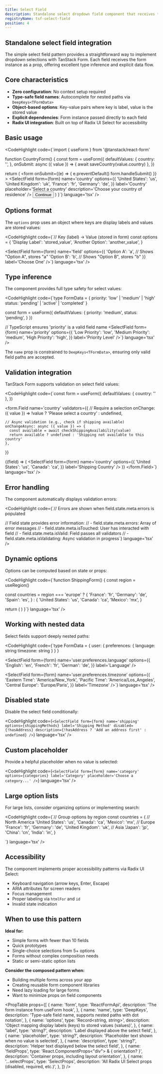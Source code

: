 ```yaml
---
title: Select Field
description: Standalone select dropdown field component that receives the form instance directly. Ideal for selecting from predefined options.
registryName: tsf-select-field
position: 4
---
```


## Standalone select field integration

The simple select field pattern provides a straightforward way to implement dropdown selections with TanStack Form. Each field receives the form instance as a prop, offering excellent type inference and explicit data flow.

## Core characteristics

- **Zero configuration**: No context setup required
- **Type-safe field names**: Autocomplete for nested paths via `DeepKeys<TFormData>`
- **Object-based options**: Key-value pairs where key is label, value is the stored value
- **Explicit dependencies**: Form instance passed directly to each field
- **Radix UI integration**: Built on top of Radix UI Select for accessibility

## Basic usage

<CodeHighlight code={`import { useForm } from '@tanstack/react-form'

function CountryForm() {
  const form = useForm({
    defaultValues: {
      country: '',
    },
    onSubmit: async ({ value }) => {
      await saveCountry(value.country)
    },
  })

  return (
    <form
      onSubmit={(e) => {
        e.preventDefault()
        form.handleSubmit()
      }}
    >
      <SelectField
        form={form}
        name='country'
        options={{
          'United States': 'us',
          'United Kingdom': 'uk',
          'France': 'fr',
          'Germany': 'de',
        }}
        label='Country'
        placeholder='Select a country'
        description='Choose your country of residence'
      />
      <button type='submit'>Continue</button>
    </form>
  )
}`} language='tsx' />

## Options format

The `options` prop uses an object where keys are display labels and values are stored values:

<CodeHighlight code={`// Key (label) → Value (stored in form)
const options = {
  'Display Label': 'stored_value',
  'Another Option': 'another_value',
}

<SelectField
  form={form}
  name='field'
  options={{
    'Option A': 'a',  // Shows "Option A", stores "a"
    'Option B': 'b',  // Shows "Option B", stores "b"
  }}
  label='Choose One'
/>`} language='tsx' />

## Type inference

The component provides full type safety for select values:

<CodeHighlight code={`type FormData = {
  priority: 'low' | 'medium' | 'high'
  status: 'pending' | 'active' | 'completed'
}

const form = useForm<FormData>({
  defaultValues: {
    priority: 'medium',
    status: 'pending',
  }
})

// TypeScript ensures 'priority' is a valid field name
<SelectField
  form={form}
  name='priority'
  options={{
    'Low Priority': 'low',
    'Medium Priority': 'medium',
    'High Priority': 'high',
  }}
  label='Priority Level'
/>`} language='tsx' />

The `name` prop is constrained to `DeepKeys<TFormData>`, ensuring only valid field paths are accepted.

## Validation integration

TanStack Form supports validation on select field values:

<CodeHighlight code={`const form = useForm({
  defaultValues: { country: '' },
})

<form.Field
  name='country'
  validators={{
    // Require a selection
    onChange: ({ value }) =>
      !value ? 'Please select a country' : undefined,

    // Async validation (e.g., check if shipping available)
    onChangeAsync: async ({ value }) => {
      const available = await checkShippingAvailability(value)
      return available ? undefined : 'Shipping not available to this country'
    },
  }}
>
  {(field) => (
    <SelectField
      form={form}
      name='country'
      options={{
        'United States': 'us',
        'Canada': 'ca',
      }}
      label='Shipping Country'
    />
  )}
</form.Field>`} language='tsx' />

## Error handling

The component automatically displays validation errors:

<CodeHighlight code={`// Errors are shown when field.state.meta.errors is populated
<SelectField
  form={form}
  name='country'
  options={countries}
  label='Country'
  placeholder='Select...'
/>

// Field state provides error information:
// - field.state.meta.errors: Array of error messages
// - field.state.meta.isTouched: User has interacted with field
// - field.state.meta.isValid: Field passes all validators
// - field.state.meta.isValidating: Async validation in progress`} language='tsx' />

## Dynamic options

Options can be computed based on state or props:

<CodeHighlight code={`function ShippingForm() {
  const region = useRegion()

  const countries = region === 'europe'
    ? {
        'France': 'fr',
        'Germany': 'de',
        'Spain': 'es',
      }
    : {
        'United States': 'us',
        'Canada': 'ca',
        'Mexico': 'mx',
      }

  return (
    <SelectField
      form={form}
      name='country'
      options={countries}
      label='Shipping Country'
    />
  )
}`} language='tsx' />

## Working with nested data

Select fields support deeply nested paths:

<CodeHighlight code={`type FormData = {
  user: {
    preferences: {
      language: string
      timezone: string
    }
  }
}

<SelectField
  form={form}
  name='user.preferences.language'
  options={{
    'English': 'en',
    'French': 'fr',
    'German': 'de',
  }}
  label='Language'
/>

<SelectField
  form={form}
  name='user.preferences.timezone'
  options={{
    'Eastern Time': 'America/New_York',
    'Pacific Time': 'America/Los_Angeles',
    'Central Europe': 'Europe/Paris',
  }}
  label='Timezone'
/>`} language='tsx' />

## Disabled state

Disable the select field conditionally:

<CodeHighlight code={`<SelectField
  form={form}
  name='shipping'
  options={shippingMethods}
  label='Shipping Method'
  disabled={!hasAddress}
  description={!hasAddress ? 'Add an address first' : undefined}
/>`} language='tsx' />

## Custom placeholder

Provide a helpful placeholder when no value is selected:

<CodeHighlight code={`<SelectField
  form={form}
  name='category'
  options={categories}
  label='Category'
  placeholder='Choose a category...'
/>`} language='tsx' />

## Large option lists

For large lists, consider organizing options or implementing search:

<CodeHighlight code={`// Group options by region
const countries = {
  // North America
  'United States': 'us',
  'Canada': 'ca',
  'Mexico': 'mx',
  // Europe
  'France': 'fr',
  'Germany': 'de',
  'United Kingdom': 'uk',
  // Asia
  'Japan': 'jp',
  'China': 'cn',
  'India': 'in',
}

<SelectField
  form={form}
  name='country'
  options={countries}
  label='Country'
  placeholder='Select your country'
/>`} language='tsx' />

## Accessibility

The component implements proper accessibility patterns via Radix UI Select:

- Keyboard navigation (arrow keys, Enter, Escape)
- ARIA attributes for screen readers
- Focus management
- Proper labeling via `htmlFor` and `id`
- Invalid state indication

## When to use this pattern

**Ideal for:**
- Simple forms with fewer than 10 fields
- Quick prototypes
- Single-choice selections from 5+ options
- Forms without complex composition needs
- Static or semi-static option lists

**Consider the composed pattern when:**
- Building multiple forms across your app
- Creating reusable form component libraries
- Need lazy loading for large forms
- Want to minimize props on field components

<ItemExamples registryName='tsf-select-field' />

<PropTable props={[
  {
    name: 'form',
    type: 'ReactFormApi<TFormData>',
    description: 'The form instance from useForm hook',
  },
  {
    name: 'name',
    type: 'DeepKeys<TFormData>',
    description: 'Type-safe field name, supports nested paths with dot notation',
  },
  {
    name: 'options',
    type: 'Record<string, string>',
    description: 'Object mapping display labels (keys) to stored values (values)',
  },
  {
    name: 'label',
    type: 'string?',
    description: 'Label displayed above the select field',
  },
  {
    name: 'placeholder',
    type: 'string?',
    description: 'Placeholder text shown when no value is selected',
  },
  {
    name: 'description',
    type: 'string?',
    description: 'Helper text displayed below the select field',
  },
  {
    name: 'fieldProps',
    type: 'React.ComponentProps<"div"> & { orientation? }',
    description: 'Container props, including layout orientation',
  },
  {
    name: '...selectProps',
    type: 'SelectProps',
    description: 'All Radix UI Select props (disabled, required, etc.)',
  },
]} />
